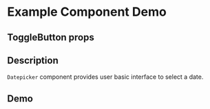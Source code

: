 
<Meta title="Example/Toggle button" component={ToggleButtons} />

# Example Component Demo

## ToggleButton props
<Props of={ToggleButtons} />

## Description

`Datepicker` component provides user basic interface to select a date.

## Demo
<Canvas>
  <Story name="Example ToggleButton">
    <ToggleButtons size="small" />
  </Story>
</Canvas>